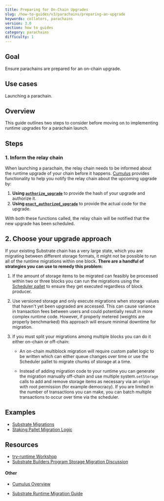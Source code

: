 ```yaml
---
title: Preparing for On-Chain Upgrades
slug: /how-to-guides/v3/parachains/preparing-an-upgrade
keywords: collators, parachains
version: 3.0
section: how to guides
category: parachains
difficulty: 1
---
```


## Goal

Ensure parachains are prepared for an on-chain upgrade.

## Use cases

Launching a parachain.

## Overview

This guide outlines two steps to consider before moving on to implementing
runtime upgrades for a parachain launch.

## Steps

### 1. Inform the relay chain

When launching a parachain, the relay chain needs to be informed about the
runtime upgrade of your chain before it happens. [Cumulus][cumulus-gh] provides
functionality to help you notify the relay chain about the upcoming upgrade by:

1.  **Using
    [`authorize_upgrade`](https://github.com/paritytech/cumulus/blob/d935b81e7010fcf5c5639e238c78d865c1d6ed67/pallets/parachain-system/src/lib.rs#L359)**
    to provide the hash of your upgrade and authorize it.
2.  **Using
    [`enact_authorized_upgrade`](https://github.com/paritytech/cumulus/blob/d935b81e7010fcf5c5639e238c78d865c1d6ed67/pallets/parachain-system/src/lib.rs#L369)**
    to provide the actual code for the upgrade.

With both these functions called, the relay chain will be notified that the new
upgrade has been scheduled.

## 2. Choose your upgrade approach

If your existing Substrate chain has a very large state, which you are migrating
between different storage formats, it might not be possible to run all of the
runtime migrations within one block. **There are a handful of strategies you can
use to remedy this problem:**

1. If the amount of storage items to be migrated can feasibly be processed
   within two or three blocks you can run the migrations using the
   [Scheduler pallet](https://github.com/paritytech/substrate/tree/master/frame/scheduler)
   to ensure they get executed regardless of block producer.

2. Use versioned storage and only execute migrations when storage values that
   haven't yet been upgraded are accessed. This can cause variance in
   transaction fees between users and could potentially result in more complex
   runtime code. However, if properly metered (weights are properly benchmarked)
   this approach will ensure minimal downtime for migration.

3. If you must split your migrations among multiple blocks you can do it either
   on-chain or off-chain:

   - An on-chain multiblock migration will require custom pallet logic to be
     written which can either queue changes over time or use the Scheduler
     pallet to migrate chunks of storage at a time.

   - Instead of adding migration code to your runtime you can generate the
     migration manually off-chain and use multiple system.`setStorage` calls to
     add and remove storage items as necessary via an origin with root
     permission (for example democracy). If you are limited in the number of
     transactions you can make, you can batch multiple transactions to occur
     over time via the scheduler.

## Examples

- [Substrate Migrations](https://github.com/apopiak/substrate-migrations)
- [Staking Pallet Migration Logic](https://github.com/paritytech/substrate/blob/6be513d663836c5c5b8a436f5712402a1c5365a3/frame/staking/src/lib.rs#L757)

## Resources

- [try-runtime Workshop](https://www.crowdcast.io/e/substrate-seminar/41)
- [Substrate Builders Program Storage Migration Discussion](https://drive.google.com/file/d/19HPFUmSQIxVkxaVSg1SWveSdvjHUw1b8/view?usp=sharing)

#### Other

- [Cumulus Overview](https://github.com/paritytech/cumulus/blob/master/docs/overview.md)

- [Substrate Runtime Migration Guide](https://hackmd.io/BQt-gvEdT66Kbw0j5ySlWw?view)

[cumulus-gh]: https://github.com/paritytech/cumulus#cumulus-cloud
